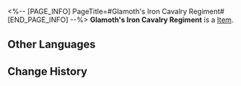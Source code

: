<%-- [PAGE_INFO]
PageTitle=#Glamoth's Iron Cavalry Regiment#
[END_PAGE_INFO] --%>
{{Item Infobox
|id          = 53115
|image       = Item Glamoth's Iron Cavalry Regiment.png
|type        = 
|invCategory = Relics
|rarity      = 4
|effect      = 
|description = Encapsulated in the Planar Sphere is the renowned shapeshifting oothecae of the Glamoth Empire's Iron Cavalry. Countless silver mechas were loaded into warships and sailed to the outer edges of the galaxy to fend off the vicious Swarm from deep space.
|source1     = [[Simulated Universe: World 8 - Immersion Device Redemption]]
}}
'''Glamoth's Iron Cavalry Regiment''' is a [[Item]].

==Other Languages==
{{Other Languages
|en   = Glamoth's Iron Cavalry Regiment
|zhs  = 格拉默的铁骑兵团
|zht  = 格拉默的鐵騎兵團
|ja   = グラモスの鉄騎兵団
|ko   = 그라모스의 철기 군단
|es   = Regimiento de la Caballería de Hierro de Glamoth
|fr   = Régiment de la Brigade de fer de Glamoth
|ru   = Железная кавалерия Глатирамера
|th   = Glamoth's Iron Cavalry Regiment
|vi   = Đội Kỵ Binh Sắt Của Glamoth
|de   = Glamoths eisernes Kavallerieregiment
|id   = Glamoth's Iron Cavalry Regiment
|pt   = Regimento da Cavalaria de Ferro de Glamoth
}}

==Change History==
{{Change History|2.0}}